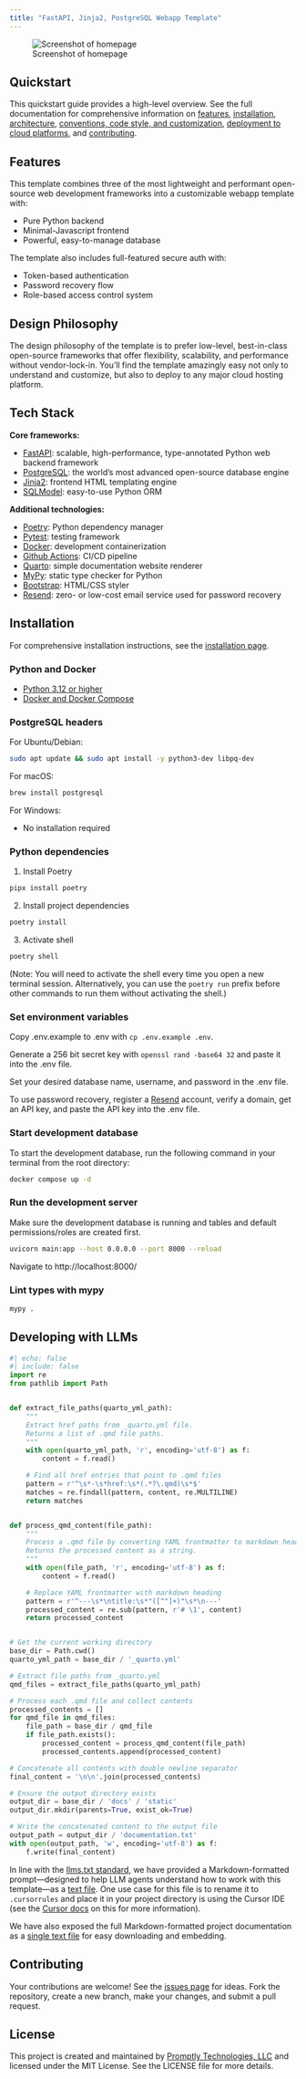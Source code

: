 ```yaml
---
title: "FastAPI, Jinja2, PostgreSQL Webapp Template"
---
```


![Screenshot of homepage](docs/static/Screenshot.png)

## Quickstart

This quickstart guide provides a high-level overview. See the full documentation for comprehensive information on [features](https://promptlytechnologies.com/fastapi-jinja2-postgres-webapp/index.html), [installation](https://promptlytechnologies.com/fastapi-jinja2-postgres-webapp/docs/installation.html), [architecture](https://promptlytechnologies.com/fastapi-jinja2-postgres-webapp/docs/architecture.html), [conventions, code style, and customization](https://promptlytechnologies.com/fastapi-jinja2-postgres-webapp/docs/customization.html), [deployment to cloud platforms](https://promptlytechnologies.com/fastapi-jinja2-postgres-webapp/docs/deployment.html), and [contributing](https://promptlytechnologies.com/fastapi-jinja2-postgres-webapp/docs/contributing.html).

## Features

This template combines three of the most lightweight and performant open-source web development frameworks into a customizable webapp template with:

- Pure Python backend
- Minimal-Javascript frontend
- Powerful, easy-to-manage database

The template also includes full-featured secure auth with:

- Token-based authentication
- Password recovery flow
- Role-based access control system

## Design Philosophy

The design philosophy of the template is to prefer low-level, best-in-class open-source frameworks that offer flexibility, scalability, and performance without vendor-lock-in. You'll find the template amazingly easy not only to understand and customize, but also to deploy to any major cloud hosting platform.

## Tech Stack

**Core frameworks:**

- [FastAPI](https://fastapi.tiangolo.com/): scalable, high-performance, type-annotated Python web backend framework
- [PostgreSQL](https://www.postgresql.org/): the world's most advanced open-source database engine
- [Jinja2](https://jinja.palletsprojects.com/en/3.1.x/): frontend HTML templating engine
- [SQLModel](https://sqlmodel.tiangolo.com/): easy-to-use Python ORM

**Additional technologies:**

- [Poetry](https://python-poetry.org/): Python dependency manager
- [Pytest](https://docs.pytest.org/en/7.4.x/): testing framework
- [Docker](https://www.docker.com/): development containerization
- [Github Actions](https://docs.github.com/en/actions): CI/CD pipeline
- [Quarto](https://quarto.org/docs/): simple documentation website renderer
- [MyPy](https://mypy.readthedocs.io/en/stable/): static type checker for Python
- [Bootstrap](https://getbootstrap.com/): HTML/CSS styler
- [Resend](https://resend.com/): zero- or low-cost email service used for password recovery

## Installation

For comprehensive installation instructions, see the [installation page](https://promptlytechnologies.com/fastapi-jinja2-postgres-webapp/docs/installation.html).

### Python and Docker

- [Python 3.12 or higher](https://www.python.org/downloads/)
- [Docker and Docker Compose](https://docs.docker.com/get-docker/)

### PostgreSQL headers

For Ubuntu/Debian:

``` bash
sudo apt update && sudo apt install -y python3-dev libpq-dev
```

For macOS:

``` bash
brew install postgresql
```

For Windows:

- No installation required

### Python dependencies

1.  Install Poetry

``` bash
pipx install poetry
```

2.  Install project dependencies

``` bash
poetry install
```

3.  Activate shell

``` bash
poetry shell
```

(Note: You will need to activate the shell every time you open a new terminal session. Alternatively, you can use the `poetry run` prefix before other commands to run them without activating the shell.)

### Set environment variables

Copy .env.example to .env with `cp .env.example .env`.

Generate a 256 bit secret key with `openssl rand -base64 32` and paste it into the .env file.

Set your desired database name, username, and password in the .env file.

To use password recovery, register a [Resend](https://resend.com/) account, verify a domain, get an API key, and paste the API key into the .env file.

### Start development database

To start the development database, run the following command in your terminal from the root directory:

``` bash
docker compose up -d
```

### Run the development server

Make sure the development database is running and tables and default permissions/roles are created first.

``` bash
uvicorn main:app --host 0.0.0.0 --port 8000 --reload
```

Navigate to http://localhost:8000/

### Lint types with mypy

``` bash
mypy .
```

## Developing with LLMs

``` python
#| echo: false
#| include: false
import re
from pathlib import Path


def extract_file_paths(quarto_yml_path):
    """
    Extract href paths from _quarto.yml file.
    Returns a list of .qmd file paths.
    """
    with open(quarto_yml_path, 'r', encoding='utf-8') as f:
        content = f.read()

    # Find all href entries that point to .qmd files
    pattern = r'^\s*-\s*href:\s*(.*?\.qmd)\s*$'
    matches = re.findall(pattern, content, re.MULTILINE)
    return matches


def process_qmd_content(file_path):
    """
    Process a .qmd file by converting YAML frontmatter to markdown heading.
    Returns the processed content as a string.
    """
    with open(file_path, 'r', encoding='utf-8') as f:
        content = f.read()

    # Replace YAML frontmatter with markdown heading
    pattern = r'^---\s*\ntitle:\s*"([^"]+)"\s*\n---'
    processed_content = re.sub(pattern, r'# \1', content)
    return processed_content


# Get the current working directory
base_dir = Path.cwd()
quarto_yml_path = base_dir / '_quarto.yml'

# Extract file paths from _quarto.yml
qmd_files = extract_file_paths(quarto_yml_path)

# Process each .qmd file and collect contents
processed_contents = []
for qmd_file in qmd_files:
    file_path = base_dir / qmd_file
    if file_path.exists():
        processed_content = process_qmd_content(file_path)
        processed_contents.append(processed_content)

# Concatenate all contents with double newline separator
final_content = '\n\n'.join(processed_contents)

# Ensure the output directory exists
output_dir = base_dir / 'docs' / 'static'
output_dir.mkdir(parents=True, exist_ok=True)

# Write the concatenated content to the output file
output_path = output_dir / 'documentation.txt'
with open(output_path, 'w', encoding='utf-8') as f:
    f.write(final_content)
```

In line with the [llms.txt standard](https://llmstxt.org/), we have provided a Markdown-formatted prompt—designed to help LLM agents understand how to work with this template—as a [text file](docs/static/llms.txt). One use case for this file is to rename it to `.cursorrules` and place it in your project directory is using the Cursor IDE (see the [Cursor docs](https://docs.cursor.com/context/rules-for-ai) on this for more information).

We have also exposed the full Markdown-formatted project documentation as a [single text file](docs/static/documentation.txt) for easy downloading and embedding.

## Contributing

Your contributions are welcome! See the [issues page](https://github.com/promptly-technologies-llc/fastapi-jinja2-postgres-webapp/issues) for ideas. Fork the repository, create a new branch, make your changes, and submit a pull request.

## License

This project is created and maintained by [Promptly Technologies, LLC](https://promptlytechnologies.com/) and licensed under the MIT License. See the LICENSE file for more details.
